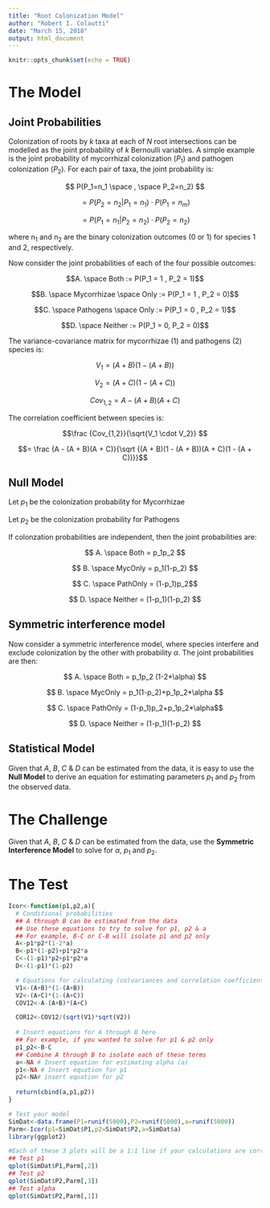 ```yaml
---
title: "Root Colonization Model"
author: "Robert I. Colautti"
date: "March 15, 2018"
output: html_document
---
```


```r
knitr::opts_chunk$set(echo = TRUE)
```

# The Model

## Joint Probabilities

Colonization of roots by _k_ taxa at each of _N_ root intersections can be modelled as the joint probability of _k_ Bernoulli variables. A simple example is the joint probability of mycorrhizal colonization ($P_1$) and pathogen colonization ($P_2$). For each pair of taxa, the joint probability is:

$$ P(P_1=n_1 \space , \space P_2=n_2) $$

$$= P(P_2=n_2 | P_1=n_1) \cdot P(P_1=n_m)$$ 

$$= P(P_1=n_1 | P_2=n_2) \cdot P(P_2=n_2) $$

where n~1~ and n~2~ are the binary colonization outcomes (0 or 1) for species 1 and 2, respectively. 

Now consider the joint probabilities of each of the four possible outcomes:

$$A. \space Both := P(P_1 = 1 , P_2 = 1)$$

$$B. \space Mycorrhizae \space Only := P(P_1 = 1 , P_2 = 0)$$

$$C. \space Pathogens \space Only := P(P_1 = 0 , P_2 = 1)$$ 

$$D. \space Neither := P(P_1 = 0, P_2 = 0)$$

The variance-covariance matrix for mycorrhizae (1) and pathogens (2) species is:

$$V_1 = (A + B)(1 - (A + B))$$

$$V_2 = (A + C)(1 - (A + C))$$

$$Cov_{1,2} = A - (A + B)(A + C)$$

The correlation coefficient between species is:

$$\frac {Cov_{1,2}}{\sqrt{V_1 \cdot V_2}} $$

$$= \frac {A - (A + B)(A + C)}{\sqrt {(A + B)(1 - (A + B))(A + C)(1 - (A + C))}}$$

## Null Model

Let $p_1$ be the colonization probability for Mycorrhizae

Let $p_2$ be the colonization probability for Pathogens

If colonzation probabilities are independent, then the joint probabilities are:

$$ A. \space Both = p_1p_2 $$

$$ B. \space MycOnly = p_1(1-p_2) $$

$$ C. \space PathOnly = (1-p_1)p_2$$

$$ D. \space Neither = (1-p_1)(1-p_2) $$

## Symmetric interference model

Now consider a symmetric interference model, where species interfere and exclude colonization by the other with probability $\alpha$. The joint probabilities are then:

$$ A. \space Both = p_1p_2 (1-2*\alpha)  $$

$$ B. \space MycOnly = p_1(1-p_2)+p_1p_2*\alpha $$

$$ C. \space PathOnly = (1-p_1)p_2+p_1p_2*\alpha$$

$$ D. \space Neither = (1-p_1)(1-p_2) $$

## Statistical Model

Given that $A$, $B$, $C$ & $D$ can be estimated from the data, it is easy to use the __Null Model__ to derive an equation for estimating parameters $p_1$ and $p_2$ from the observed data.



# The Challenge

Given that $A$, $B$, $C$ & $D$ can be estimated from the data, use the __Symmetric Interference Model__ to solve for $\alpha$, $p_1$ and $p_2$.

# The Test

```r
Icor<-function(p1,p2,a){
  # Conditional probabilities
  ## A through B can be estimated from the data
  ## Use these equations to try to solve for p1, p2 & a
  ## For example, B-C or C-B will isolate p1 and p2 only
  A<-p1*p2*(1-2*a)
  B<-p1*(1-p2)+p1*p2*a
  C<-(1-p1)*p2+p1*p2*a
  D<-(1-p1)*(1-p2)

  # Equations for calculating (co)variances and correlation coefficient  
  V1<-(A+B)*(1-(A+B))
  V2<-(A+C)*(1-(A+C))
  COV12<-A-(A+B)*(A+C)

  COR12<-COV12/(sqrt(V1)*sqrt(V2))
  
  # Insert equations for A through B here
  ## For example, if you wanted to solve for p1 & p2 only
  p1_p2<-B-C
  ## Combine A through B to isolate each of these terms
  a<-NA # Insert equation for estimating alpha (a)
  p1<-NA # Insert equation for p1
  p2<-NA# insert equation for p2
  
  return(cbind(a,p1,p2))
}

# Test your model
SimDat<-data.frame(P1=runif(5000),P2=runif(5000),a=runif(5000))
Parm<-Icor(p1=SimDat$P1,p2=SimDat$P2,a=SimDat$a)
library(ggplot2)

#Each of these 3 plots will be a 1:1 line if your calculations are correct"
## Test p1
qplot(SimDat$P1,Parm[,2])
## Test p2
qplot(SimDat$P2,Parm[,3])
## Test alpha
qplot(SimDat$P2,Parm[,1])
```

